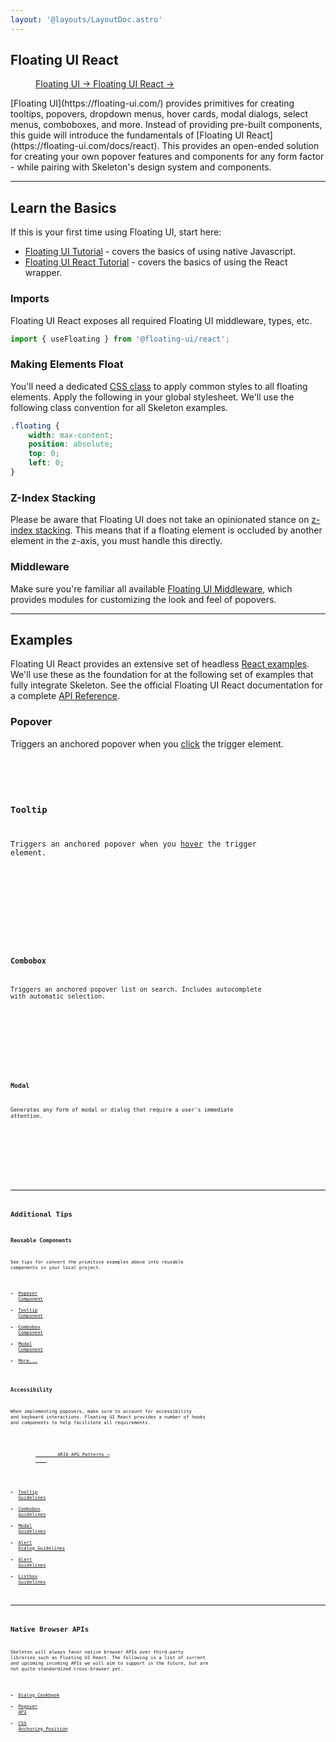 ```yaml
---
layout: '@layouts/LayoutDoc.astro'
---
```




## Floating UI React

<figure class="card-filled-enhanced flex justify-center gap-4 p-8">
	<a href="https://floating-ui.com/" target="_blank" class="btn preset-filled">
		Floating UI &rarr;
	</a>
	<a href="https://floating-ui.com/docs/react" target="_blank" class="btn preset-filled">
		Floating UI React &rarr;
	</a>
</figure>

<p class="text-xl">
	[Floating UI](https://floating-ui.com/) provides primitives for creating tooltips, popovers, dropdown menus, hover cards, modal dialogs,
	select menus, comboboxes, and more. Instead of providing pre-built components, this guide will introduce the fundamentals of [Floating UI
	React](https://floating-ui.com/docs/react). This provides an open-ended solution for creating your own popover features and components for
	any form factor - while pairing with Skeleton's design system and components.
</p>

---

## Learn the Basics

If this is your first time using Floating UI, start here:

- [Floating UI Tutorial](https://floating-ui.com/docs/tutorial) - covers the basics of using native Javascript.
- [Floating UI React Tutorial](https://floating-ui.com/docs/react) - covers the basics of using the React wrapper.

### Imports

Floating UI React exposes all required Floating UI middleware, types, etc.

```ts
import { useFloating } from '@floating-ui/react';
```

### Making Elements Float

You'll need a dedicated [CSS class](https://floating-ui.com/docs/tutorial#making-the-tooltip-float) to apply common styles to all floating elements. Apply the following in your global stylesheet. We'll use the following class convention for all Skeleton examples.

```css
.floating {
	width: max-content;
	position: absolute;
	top: 0;
	left: 0;
}
```

### Z-Index Stacking

Please be aware that Floating UI does not take an opinionated stance on [z-index stacking](https://floating-ui.com/docs/misc#z-index-stacking). This means that if a floating element is occluded by another element in the z-axis, you must handle this directly.

### Middleware

Make sure you're familiar all available [Floating UI Middleware](https://floating-ui.com/docs/middleware), which provides modules for customizing the look and feel of popovers.

---

## Examples

Floating UI React provides an extensive set of headless [React examples](https://floating-ui.com/docs/react-examples). We'll use these as the foundation for at the following set of examples that fully integrate Skeleton. See the official Floating UI React documentation for a complete [API Reference](https://floating-ui.com/docs/usefloating).

### Popover

Triggers an anchored popover when you <u>click</u> the trigger element.

<Preview client:load>
	<Fragment slot="preview">
		<ExamplePopover client:visible />
	</Fragment>
	<Fragment slot="code">
		<Code code={ExamplePopoverRaw} lang="tsx" />
	</Fragment>
</Preview>

### Tooltip

Triggers an anchored popover when you <u>hover</u> the trigger element.

<Preview client:load>
	<Fragment slot="preview">
		<ExampleTooltip client:visible />
	</Fragment>
	<Fragment slot="code">
		<Code code={ExampleTooltipRaw} lang="tsx" />
	</Fragment>
</Preview>

### Combobox

Triggers an anchored popover list on search. Includes autocomplete with automatic selection.

<Preview client:load>
	<Fragment slot="preview">
		<ExampleCombobox client:visible />
	</Fragment>
	<Fragment slot="code">
		<Code code={ExampleComboboxRaw} lang="tsx" />
	</Fragment>
</Preview>

### Modal

Generates any form of modal or dialog that require a user's immediate attention.

<Preview client:load>
	<Fragment slot="preview">
		<ExampleModal client:visible />
	</Fragment>
	<Fragment slot="code">
		<Code code={ExampleModalRaw} lang="tsx" />
	</Fragment>
</Preview>

---

## Additional Tips

### Reusable Components

See tips for convert the primitive examples above into reusable components in your local project.

- [Popover Component](https://floating-ui.com/docs/popover#reusable-popover-component)
- [Tooltip Component](https://floating-ui.com/docs/tooltip#reusable-tooltip-component)
- [Combobox Component](https://codesandbox.io/p/sandbox/fragrant-water-bsuirj)
- [Modal Component](https://floating-ui.com/docs/dialog#reusable-dialog-component)
- [More...](https://floating-ui.com/docs/react-examples#other)

### Accessibility

When implementing popovers, make sure to account for accessibility and keyboard interactions. Floating UI React provides a number of hooks and components to help facilitate all requirements.

<figure class="card-filled-enhanced flex justify-center gap-4 p-8">
	<a href="https://www.w3.org/WAI/ARIA/apg/patterns/" target="_blank" class="btn preset-filled">
		ARIA APG Patterns &rarr;
	</a>
</figure>

- [Tooltip Guidelines](https://www.w3.org/WAI/ARIA/apg/patterns/tooltip/)
- [Combobox Guidelines](https://www.w3.org/WAI/ARIA/apg/patterns/combobox/)
- [Modal Guidelines](https://www.w3.org/WAI/ARIA/apg/patterns/dialog-modal/)
- [Alert Dialog Guidelines](https://www.w3.org/WAI/ARIA/apg/patterns/alertdialog/)
- [Alert Guidelines](https://www.w3.org/WAI/ARIA/apg/patterns/alert/)
- [Listbox Guidelines](https://www.w3.org/WAI/ARIA/apg/patterns/listbox/)

---

## Native Browser APIs

Skeleton will always favor native browser APIs over third-party libraries such as Floating UI React. The following is a list of current and upcoming incoming APIs we will aim to support in the future, but are not quite standardized cross-browser yet.

- [Dialog Cookbook](/docs/guides/cookbook/dialog)
- [Popover API](https://developer.mozilla.org/en-US/docs/Web/API/Popover_API)
- [CSS Anchoring Position](https://developer.mozilla.org/en-US/docs/Web/CSS/CSS_anchor_positioning)
